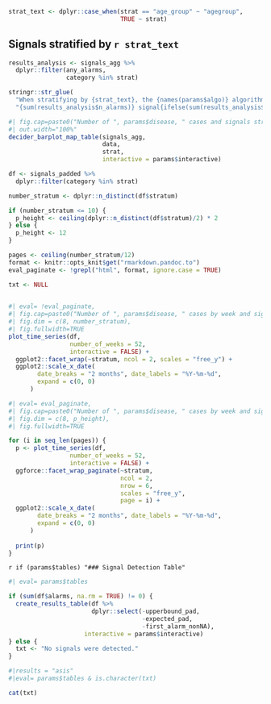 
```r
strat_text <- dplyr::case_when(strat == "age_group" ~ "agegroup",
                               TRUE ~ strat)

```


## Signals stratified by `r strat_text`

```r
results_analysis <- signals_agg %>% 
  dplyr::filter(any_alarms, 
                category %in% strat)

stringr::str_glue(
  "When stratifying by {strat_text}, the {names(params$algo)} algorithm detects ", 
  "{sum(results_analysis$n_alarms)} signal{ifelse(sum(results_analysis$n_alarms) == 1, '', 's')} in the signal detection period.")
```

```r
#| fig.cap=paste0("Number of ", params$disease, " cases and signals stratified by ", strat_text, ", ", params$country),
#| out.width="100%"
decider_barplot_map_table(signals_agg, 
                          data, 
                          strat,
                          interactive = params$interactive)
```

```r
df <- signals_padded %>% 
  dplyr::filter(category %in% strat)

number_stratum <- dplyr::n_distinct(df$stratum)

if (number_stratum <= 10) {
  p_height <- ceiling(dplyr::n_distinct(df$stratum)/2) * 2
} else {
  p_height <- 12 
}

pages <- ceiling(number_stratum/12)
format <- knitr::opts_knit$get("rmarkdown.pandoc.to")
eval_paginate <- !grepl("html", format, ignore.case = TRUE)

txt <- NULL
 
```


```r
#| eval= !eval_paginate,
#| fig.cap=paste0("Number of ", params$disease, " cases by week and signals stratified by ", strat_text, ", ", params$country),
#| fig.dim = c(8, number_stratum),
#| fig.fullwidth=TRUE
plot_time_series(df,
                 number_of_weeks = 52,
                 interactive = FALSE) +
  ggplot2::facet_wrap(~stratum, ncol = 2, scales = "free_y") +
  ggplot2::scale_x_date(
        date_breaks = "2 months", date_labels = "%Y-%m-%d",
        expand = c(0, 0)
      )

```

```r
#| eval= eval_paginate,
#| fig.cap=paste0("Number of ", params$disease, " cases by week and signals stratified by ", strat_text, ", ", params$country),
#| fig.dim = c(8, p_height),
#| fig.fullwidth=TRUE

for (i in seq_len(pages)) {
  p <- plot_time_series(df,
                 number_of_weeks = 52,
                 interactive = FALSE) + 
  ggforce::facet_wrap_paginate(~stratum, 
                               ncol = 2, 
                               nrow = 6, 
                               scales = "free_y",
                               page = i) +
  ggplot2::scale_x_date(
        date_breaks = "2 months", date_labels = "%Y-%m-%d",
        expand = c(0, 0)
      )
  
  print(p)
}


```


`r if (params$tables) "### Signal Detection Table"`

```r
#| eval= params$tables

if (sum(df$alarms, na.rm = TRUE) != 0) {
  create_results_table(df %>% 
                       dplyr::select(-upperbound_pad, 
                                     -expected_pad, 
                                     -first_alarm_nonNA), 
                     interactive = params$interactive)
} else {
  txt <- "No signals were detected."
}


```

```r
#|results = "asis"
#|eval= params$tables & is.character(txt)

cat(txt)

```


